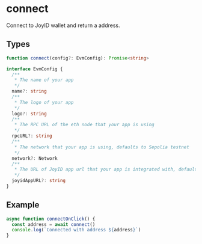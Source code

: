 # connect

Connect to JoyID wallet and return a address.

## Types

```ts
function connect(config?: EvmConfig): Promise<string>

interface EvmConfig {
  /**
   * The name of your app
   */
  name?: string
  /**
   * The logo of your app
   */
  logo?: string
  /**
   * The RPC URL of the eth node that your app is using
   */
  rpcURL?: string
  /**
   * The network that your app is using, defaults to Sepolia testnet
   */
  network?: Network
  /**
   * The URL of JoyID app url that your app is integrated with, defaults to https://testnet.joyid.dev
   */
  joyidAppURL?: string
}
```

## Example

```js
async function connectOnClick() {
  const address = await connect()
  console.log(`Connected with address ${address}`)
}
```
